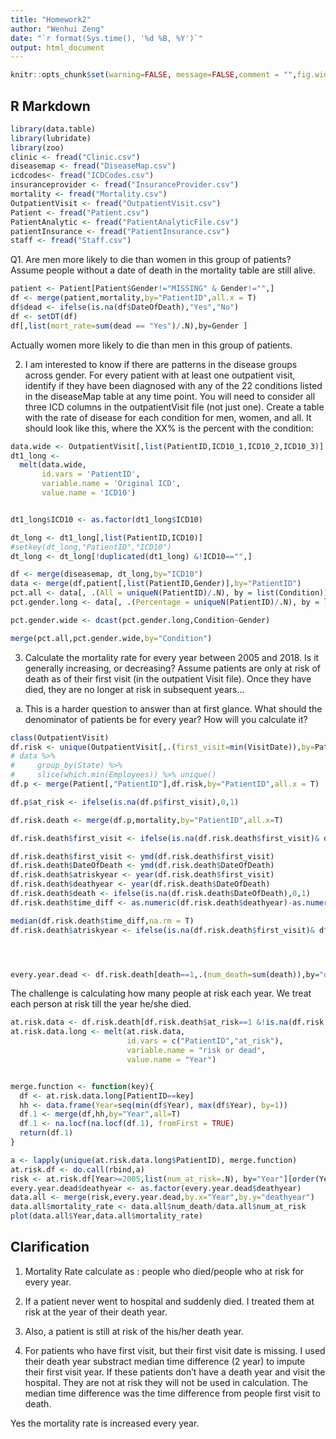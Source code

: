 ```yaml
---
title: "Homework2"
author: "Wenhui Zeng"
date: "`r format(Sys.time(), '%d %B, %Y')`"
output: html_document
---
```


```r
knitr::opts_chunk$set(warning=FALSE, message=FALSE,comment = "",fig.width=12, fig.height=8,fig.align="center")
```

## R Markdown

```r
library(data.table)
library(lubridate)
library(zoo)
clinic <- fread("Clinic.csv")
diseasemap <- fread("DiseaseMap.csv")
icdcodes<- fread("ICDCodes.csv")
insuranceprovider <- fread("InsuranceProvider.csv")
mortality <- fread("Mortality.csv")
OutpatientVisit <- fread("OutpatientVisit.csv")
Patient <- fread("Patient.csv")
PatientAnalytic <- fread("PatientAnalyticFile.csv")
patientInsurance <- fread("PatientInsurance.csv")
staff <- fread("Staff.csv")
```

Q1. Are men more likely to die than women in this group of patients? Assume people without a date of death in the mortality table are still alive.

```r
patient <- Patient[Patient$Gender!="MISSING" & Gender!="",]
df <- merge(patient,mortality,by="PatientID",all.x = T)
df$dead <- ifelse(is.na(df$DateOfDeath),"Yes","No")
df <- setDT(df)
df[,list(mort_rate=sum(dead == "Yes")/.N),by=Gender ]
```

Actually women more likely to die than men in this group of patients.

2) I am interested to know if there are patterns in the disease groups across gender. For every patient with at least one outpatient visit, identify if they have been diagnosed with any of the 22 conditions listed in the diseaseMap table at any time point. You will need to consider all three ICD columns in the outpatientVisit file (not just one). Create a table with the rate of disease for each condition for men, women, and all. It should look like this, where the XX% is the percent with the condition:


```r
data.wide <- OutpatientVisit[,list(PatientID,ICD10_1,ICD10_2,ICD10_3)]
dt1_long <-
  melt(data.wide,
       id.vars = 'PatientID',
       variable.name = 'Original ICD',
       value.name = 'ICD10')


dt1_long$ICD10 <- as.factor(dt1_long$ICD10)

dt_long <- dt1_long[,list(PatientID,ICD10)]
#setkey(dt_long,"PatientID","ICD10")
dt_long <- dt_long[!duplicated(dt1_long) &!ICD10=="",]

df <- merge(diseasemap, dt_long,by="ICD10")
data <- merge(df,patient[,list(PatientID,Gender)],by="PatientID")
pct.all <- data[, .(All = uniqueN(PatientID)/.N), by = list(Condition)]
pct.gender.long <- data[, .(Percentage = uniqueN(PatientID)/.N), by = list(Gender,Condition)]

pct.gender.wide <- dcast(pct.gender.long,Condition~Gender)

merge(pct.all,pct.gender.wide,by="Condition")
```


3) Calculate the mortality rate for every year between 2005 and 2018. Is it generally increasing, or decreasing? Assume patients are only at risk of death as of their first visit (in the outpatient Visit file). Once they have died, they are no longer at risk in subsequent years...
a. This is a harder question to answer than at first glance. What should the denominator of patients be for every year? How will you calculate it?

```r
class(OutpatientVisit)
df.risk <- unique(OutpatientVisit[,.(first_visit=min(VisitDate)),by=PatientID])
# data %>% 
#     group_by(State) %>% 
#     slice(which.min(Employees)) %>% unique()
df.p <- merge(Patient[,"PatientID"],df.risk,by="PatientID",all.x = T)

df.p$at_risk <- ifelse(is.na(df.p$first_visit),0,1)

df.risk.death <- merge(df.p,mortality,by="PatientID",all.x=T)
```


```r
df.risk.death$first_visit <- ifelse(is.na(df.risk.death$first_visit)& df.risk.death$at_risk==0,df.risk.death$DateOfDeath,df.risk.death$first_visit)

df.risk.death$first_visit <- ymd(df.risk.death$first_visit)
df.risk.death$DateOfDeath <- ymd(df.risk.death$DateOfDeath)
df.risk.death$atriskyear <- year(df.risk.death$first_visit)
df.risk.death$deathyear <- year(df.risk.death$DateOfDeath)
df.risk.death$death <- ifelse(is.na(df.risk.death$DateOfDeath),0,1)
df.risk.death$time_diff <- as.numeric(df.risk.death$deathyear)-as.numeric(df.risk.death$atriskyear)

```



```r
median(df.risk.death$time_diff,na.rm = T)
df.risk.death$atriskyear <- ifelse(is.na(df.risk.death$first_visit)& df.risk.death$at_risk==1,df.risk.death$deathyear-2,df.risk.death$atriskyear)




every.year.dead <- df.risk.death[death==1,.(num_death=sum(death)),by="deathyear"][order(deathyear)]
``` 

The challenge is calculating how many people at risk each year. We treat each person at risk till the year he/she died.

```r
at.risk.data <- df.risk.death[df.risk.death$at_risk==1 &!is.na(df.risk.death$DateOfDeath), .(PatientID,atriskyear,deathyear,at_risk)]
at.risk.data.long <- melt(at.risk.data,
                          id.vars = c("PatientID","at_risk"),
                          variable.name = "risk or dead",
                          value.name = "Year")


merge.function <- function(key){
  df <- at.risk.data.long[PatientID==key]
  hh <- data.frame(Year=seq(min(df$Year), max(df$Year), by=1))
  df.1 <- merge(df,hh,by="Year",all=T)
  df.1 <- na.locf(na.locf(df.1), fromFirst = TRUE)
  return(df.1)
}

a <- lapply(unique(at.risk.data.long$PatientID), merge.function)
at.risk.df <- do.call(rbind,a)
risk <- at.risk.df[Year>=2005,list(num_at_risk=.N), by="Year"][order(Year)]
every.year.dead$deathyear <- as.factor(every.year.dead$deathyear)
data.all <- merge(risk,every.year.dead,by.x="Year",by.y="deathyear")
data.all$mortality_rate <- data.all$num_death/data.all$num_at_risk
plot(data.all$Year,data.all$mortality_rate)
```


## Clarification

1) Mortality Rate calculate as : people who died/people who at risk for every year.

2) If a patient never went to hospital and suddenly died. I treated them at risk at the year of their death year.

3) Also, a patient is still at risk of the his/her death year.

4) For patients who have first visit, but their first visit date is missing. I used their death year substract median time difference (2 year) to impute their first visit year. If these patients don't have a death year and visit the hospital. They are not at risk they will not be used in calculation. The median time difference was the time difference from people first visit to death. 

Yes the mortality rate is increased every year. 


